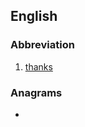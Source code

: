 ==English==

===Abbreviation===
{{rfc-header|Abbreviation}}
{{head|en|abbreviation}}
# [[thanks]]

===Anagrams===
* {{l|en|HXT}}